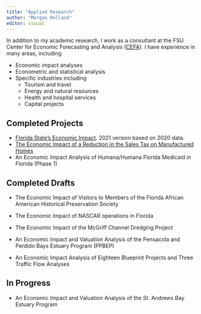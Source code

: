 ```yaml
---
title: "Applied Research"
author: "Morgan Holland"
editor: visual
---
```


In addition to my academic research, I work as a consultant at the FSU Center for Economic Forecasting and Analysis ([CEFA](https://cefa.fsu.edu/)). I have experience in many areas, including

-   Economic impact analyses
-   Econometric and statistical analysis
-   Specific industries including
    -   Tourism and travel
    -   Energy and natural resources
    -   Health and hospital services
    -   Capital projects

## Completed Projects

-   [Florida State's Economic Impact](https://economic-impact.fsu.edu/). 2021 version based on 2020 data.
-   [The Economic Impact of a Reduction in the Sales Tax on Manufactured Homes](https://cefa.fsu.edu/sites/g/files/upcbnu1851/files/Final\%20FMHA\%20Report\%202-15-22-CLEAN.pdf)
-   An Economic Impact Analysis of Humana/Humana Florida Medicaid in Florida (Phase 1)

## Completed Drafts

-   The Economic Impact of Visitors to Members of the Florida African American Historical Preservation Society

-   The Economic Impact of NASCAR operations in Florida
-   The Economic Impact of the McGriff Channel Dredging Project
-   An Economic Impact and Valuation Analysis of the Pensacola and Perdido Bays Estuary Program (PPBEP)
-   An Economic Impact Analysis of Eighteen Blueprint Projects and Three Traffic Flow Analyses

## In Progress

-   An Economic Impact and Valuation Analysis of the St. Andrews Bay Estuary Program
